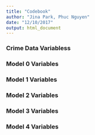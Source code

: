 ```yaml
---
title: "Codebook"
author: "Jina Park, Phuc Nguyen"
date: "12/10/2017"
output: html_document
---
```


### Crime Data Variabless


### Model 0 Variables

### Model 1 Variables

### Model 2 Variables

### Model 3 Variables

### Model 4 Variables

